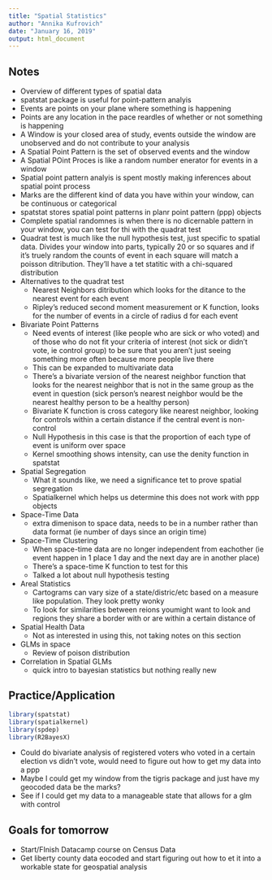 ```yaml
---
title: "Spatial Statistics"
author: "Annika Kufrovich"
date: "January 16, 2019"
output: html_document
---
```



## Notes 

* Overview of different types of spatial data 
* spatstat package is useful for point-pattern analyis 
* Events are points on your plane where something is happening 
* Points are any location in the pace reardles of whether or not something is happening 
* A Window is your closed area of study, events outside the window are unobserved and do not contribute to your analysis 
* A Spatial Point Pattern is the set of observed events and the window 
* A Spatial POint Proces is like a random number enerator for events in a window 
* Spatial point pattern analyis is spent mostly making inferences about spatial point process 
* Marks are the different kind of data you have within your window, can be continuous or categorical 
* spatstat stores spatial point patterns in planr point pattern (ppp) objects 
* Complete spatial randomnes is when there is no dicernable pattern in your window, you can test for thi with the quadrat test 
* Quadrat test is much like the null hypothesis test, just specific to spatial data. Divides your window into parts, typically 20 or so squares and if it's truely random the counts of event in each square will match a poisson ditribution. They'll have a tet statitic with a chi-squared distribution 
* Alternatives to the quadrat test 
    + Nearest Neighbors ditribution which looks for the ditance to the nearest event for each event 
    + Ripley's reduced second moment measurement or K function, looks for the number of events in a circle of radius d for each event 
* Bivariate Point Patterns 
    + Need events of interest (like people who are sick or who voted) and of those who do not fit your criteria of interest (not sick or didn't vote, ie control group) to be sure that you aren't just seeing something more often because more people live there 
    + This can be expanded to multivariate data 
    + There's a bivariate version of the nearest neighbor function that looks for the nearest neighbor that is not in the same group as the event in question (sick person's nearest neighbor would be the nearest healthy person to be a healthy person) 
    + Bivariate K function is cross category like nearest neighbor, looking for controls within a certain distance if the central event is non-control 
    + Null Hypothesis in this case is that the proportion of each type of event is uniform over space 
    + Kernel smoothing shows intensity, can use the denity function in spatstat 
* Spatial Segregation 
    + What it sounds like, we need a significance tet to prove spatial segregation
    + Spatialkernel which helps us determine this does not work with ppp objects
* Space-Time Data 
    + extra dimenison to space data, needs to be in a number rather than data format (ie number of days since an origin time) 
* Space-Time Clustering 
    + When space-time data are no longer independent from eachother (ie event happen in 1 place 1 day and the next day are in another place) 
    + There's a space-time K function to test for this 
    + Talked a lot about null hypothesis testing 
* Areal Statistics 
    + Cartograms can vary size of a state/distric/etc based on a measure like population. They look pretty wonky 
    + To look for similarities between reions youmight want to look and regions they share a border with or are within a certain distance of 
* Spatial Health Data 
    + Not as interested in using this, not taking notes on this section 
* GLMs in space 
    + Review of poison distribution 
* Correlation in Spatial GLMs 
    + quick intro to bayesian statistics but nothing really new



## Practice/Application 

```r
library(spatstat)
library(spatialkernel)
library(spdep)
library(R2BayesX)
```

* Could do bivariate analysis of registered voters who voted in a certain election vs didn't vote, would need to figure out how to get my data into a ppp 
* Maybe I could get my window from the tigris package and just have my geocoded data be the marks?
* See if I could get my data to a manageable state that allows for a glm with control 

## Goals for tomorrow 
* Start/FInish Datacamp course on Census Data
* Get liberty county data eocoded and start figuring out how to et it into a workable state for geospatial analysis

